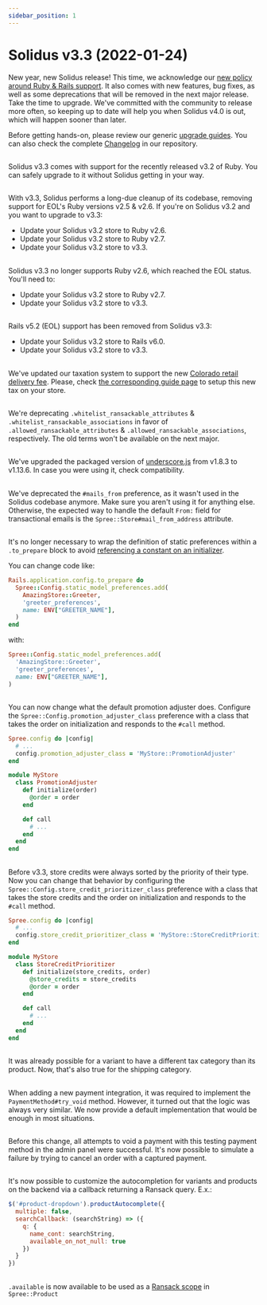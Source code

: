 ```yaml
---
sidebar_position: 1
---
```



# Solidus v3.3 (2022-01-24)

New year, new Solidus release! This time, we acknowledge our [new policy around Ruby & Rails support](https://solidus.io/release_policy/). It also comes with new features, bug fixes, as well as some deprecations that will be removed in the next major release. Take the time to upgrade. We've committed with the community to release more often, so keeping up to date will help you when Solidus v4.0 is out, which will happen sooner than later.

Before getting hands-on, please review our generic [upgrade guides](/getting-started/upgrading-solidus.mdx). You can also check the complete [Changelog](https://github.com/solidusio/solidus/blob/v3.3/CHANGELOG.md) in our repository.

## <PRLink description="Added support for Ruby v3.2" number="4817" />

Solidus v3.3 comes with support for the recently released v3.2 of Ruby. You can safely upgrade to it without Solidus getting in your way.

## <PRLink description="Removed support for Ruby v2.5" number="4845" />

With v3.3, Solidus performs a long-due cleanup of its codebase, removing support for EOL's Ruby versions v2.5 & v2.6. If you're on Solidus v3.2 and you want to upgrade to v3.3:

- Update your Solidus v3.2 store to Ruby v2.6.
- Update your Solidus v3.2 store to Ruby v2.7.
- Update your Solidus v3.2 store to v3.3.

## <PRLink description="Removed support for Ruby v2.6" number="4848" />

Solidus v3.3 no longer supports Ruby v2.6, which reached the EOL status. You'll need to:

- Update your Solidus v3.2 store to Ruby v2.7.
- Update your Solidus v3.2 store to v3.3.

## <PRLink description="Removed support for Rails v5.2" number="4850" />

Rails v5.2 (EOL) support has been removed from Solidus v3.3:

- Update your Solidus v3.2 store to Rails v6.0.
- Update your Solidus v3.2 store to v3.3.

## <PRLink description="Support for the new Colorado delivery fee" number="4491" />

We've updated our taxation system to support the new [Colorado retail delivery fee](https://tax.colorado.gov/retail-delivery-fee).
Please, check [the corresponding guide page][how-to-setup-colorado-delivery-fee] to setup
this new tax on your store.

[how-to-setup-colorado-delivery-fee]: ../how-tos/how-to-setup-colorado-delivery-fee

## <PRLink description="Deprecate discriminatory wording for Ransack methods" number="4853" />

We're deprecating `.whitelist_ransackable_attributes` & `.whitelist_ransackable_associations` in favor of `.allowed_ransackable_attributes` & `.allowed_ransackable_associations`, respectively. The old terms won't be available on the next major.

## <PRLink description="Version upgraded for packaged underscore.js" number="4660" />

We've upgraded the packaged version of [underscore.js](https://underscorejs.org/) from v1.8.3 to v1.13.6. In case you were using it, check compatibility.

## <PRLink description="Deprecated #mails_from preference" number="4712" />

We've deprecated the `#mails_from` preference, as it wasn't used in the Solidus codebase anymore. Make sure you aren't using it for anything else. Otherwise, the expected way to handle the default `From:` field for transactional emails is the `Spree::Store#mail_from_address` attribute.

## <PRLink description="Store static preferences using string class names" number="4858" />

It's no longer necessary to wrap the definition of static preferences within a `.to_prepare` block to avoid [referencing a constant on an initializer](https://guides.rubyonrails.org/v6.1.0/autoloading_and_reloading_constants.html#autoloading-when-the-application-boots).

You can change code like:

```ruby title="config/initializers/spree.rb"
Rails.application.config.to_prepare do
  Spree::Config.static_model_preferences.add(
    AmazingStore::Greeter,
    'greeter_preferences',
    name: ENV["GREETER_NAME"],
  )
end
```

with:


```ruby title="config/initializers/spree.rb"
Spree::Config.static_model_preferences.add(
  'AmazingStore::Greeter',
  'greeter_preferences',
  name: ENV["GREETER_NAME"],
)
```

## <PRLink description="Configurable promotion adjuster" number="4460" />

You can now change what the default promotion adjuster does. Configure the `Spree::Config.promotion_adjuster_class` preference with a class that takes the order on initialization and responds to the `#call` method.

```ruby title="config/initializers/spree.rb"
Spree.config do |config|
  # ...
  config.promotion_adjuster_class = 'MyStore::PromotionAdjuster'
end
```

```ruby title="app/models/my_store/promotion_adjuster.rb"
module MyStore
  class PromotionAdjuster
    def initialize(order)
      @order = order
    end

    def call
      # ...
    end
  end
end
```

## <PRLink description="Configurable algorithm to prioritize store credits" number="4677" />

Before v3.3, store credits were always sorted by the priority of their type. Now you can change that behavior by configuring the `Spree::Config.store_credit_prioritizer_class` preference with a class that takes the store credits and the order on initialization and responds to the `#call` method.

```ruby title="config/initializers/spree.rb"
Spree.config do |config|
  # ...
  config.store_credit_prioritizer_class = 'MyStore::StoreCreditPrioritizer'
end
```

```ruby title="app/models/my_store/store_credit_prioritizer.rb"
module MyStore
  class StoreCreditPrioritizer
    def initialize(store_credits, order)
      @store_credits = store_credits
      @order = order
    end

    def call
      # ...
    end
  end
end
```

## <PRLink description="Allow shipping category on variants" number="4739" />

It was already possible for a variant to have a different tax category than its product. Now, that's also true for the shipping category.

## <PRLink description="Default implementation for PaymentMethod#try_void" number="4843" />

When adding a new payment integration, it was required to implement the `PaymentMethod#try_void` method. However, it turned out that the logic was always very similar. We now provide a default implementation that would be enough in most situations.

## <PRLink description="Improved bogus credit card voiding" number="4861" />

Before this change, all attempts to void a payment with this testing payment method in the admin panel were successful. It's now possible to simulate a failure by trying to cancel an order with a captured payment.

## <PRLink description="Variant and product autocomplete functions flexibility with Ransack" number="4767" />

It's now possible to customize the autocompletion for variants and products on the backend via a callback returning a Ransack query. E.x.:

```javascript
$('#product-dropdown').productAutocomplete({
  multiple: false,
  searchCallback: (searchString) => ({
    q: {
      name_cont: searchString,
      available_on_not_null: true
    })
  }
})
```

## <PRLink description="Add available in product's Ransack scopes" number="4852" />

`.available` is now available to be used as a [Ransack scope](https://activerecord-hackery.github.io/ransack/going-further/other-notes/#using-scopesclass-methods) in `Spree::Product`
